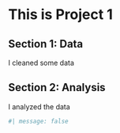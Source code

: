 # This is Project 1

## Section 1: Data

I cleaned some data 

## Section 2: Analysis

I analyzed the data

```r
#| message: false

```